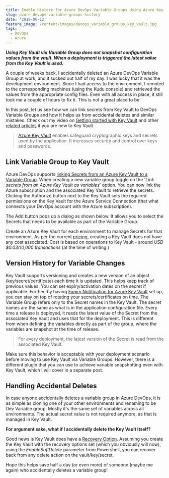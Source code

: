 ```yaml
---
title: Enable History for Azure DevOps Variable Groups Using Azure Key Vault
slug: azure-devops-variable-groups-history
date: '2019-06-12'
feature_image: /content/images/devops_variable_groups_key_vault.jpg
tags:
  - DevOps
  - Azure
---
```

**_Using Key Vault via Variable Group does not snapshot configuration values from the vault. When a deployment is triggered the latest value from the Key Vault is used._**

A couple of weeks back, I accidentally deleted an Azure DevOps Variable Group at work, and it sucked out half of my day. I was lucky that it was the development environment. Since I had access to the environment, I remoted to the corresponding machines (using the Kudu console) and retrieved the values from the appropriate config files. Even with all access in place, it still took me a couple of hours to fix it. This is not a great place to be.

In this post, let us see how we can link secrets from Key Vault to DevOps Variable Groups and how it helps us from accidental deletes and similar mistakes. Check out my video on [Getting started with Key Vault](https://www.youtube.com/watch?v=51Qmk3TQJ44) and other [related articles](/tag/azure-key-vault/) if you are new to Key Vault.

> [Azure Key Vault](https://azure.microsoft.com/en-au/services/key-vault/) enables safeguard cryptographic keys and secrets used by the application. It increases security and control over keys and passwords.

<EmbedCard src="https://www.youtube.com/embed/1OAy3XOE3OY" />

  

## Link Variable Group to Key Vault

Azure DevOps supports [linking Secrets from an Azure Key Vault to a Variable Group](https://docs.microsoft.com/en-us/azure/devops/pipelines/library/variable-groups?view=azure-devops&tabs=yaml#link-secrets-from-an-azure-key-vault). When creating a new variable group toggle on the '_Link secrets from an Azure Key Vault as variables_' option. You can now link the Azure subscription and the associated Key Vault to retrieve the secrets. Clicking the Authorize button next to the Key Vault sets the required permissions on the Key Vault for the Azure Service Connection (that what connects your DevOps account with the Azure subscription).

<ImageCard src="/content/images/devops_variable_groups_key_vault.jpg" alt="Azure DevOps Variable Groups and Azure Key Vault" />

The Add button pops up a dialog as shown below. It allows you to select the Secrets that needs to be available as part of the Variable Group.

<ImageCard src="/content/images/devops_variable_groups_key_vault_secrets.jpg" alt="Azure DevOps Variable Groups link secrets from Vault" />

Create an Azure Key Vault for each environment to manage Secrets for that environment. As per the current [pricing](https://azure.microsoft.com/en-au/pricing/details/key-vault/), creating a Key Vault does not have any cost associated. Cost is based on operations to Key Vault - around _USD $0.03/10,000 transactions_ (at the time of writing.)

## Version History for Variable Changes

Key Vault supports versioning and creates a new version of an object (key/secret/certificate) each time it is updated. This helps keep track of previous values. You can set expiry/activation dates on the secret if applicable. Further, by having [Expiry Notification for Azure Key Vault](/blog/expiry-notification-for-azure-key-vault-keys-and-secrets/) set up, you can stay on top of rotating your secrets/certificates on time. The Variable Group refers only to the Secret names in the Key Vault. The secret names are the same as what is in the application configuration file. Every time a release is deployed, it reads the latest value of the Secret from the associated Key Vault and uses that for the deployment. This is different from when defining the variables directly as part of the group, where the variables are snapshot at the time of release.

> For every deployment, the latest version of the Secret is read from the associated Key Vault.

Make sure this behavior is acceptable with your deployment scenario before moving to use Key Vault via Variable Groups. However, there is a different plugin that you can use to achieve variable snapshotting even with Key Vault, which I will cover in a separate post.

## Handling Accidental Deletes

In case anyone accidentally deletes a variable group in Azure DevOps, it is as simple as cloning one of your other environments and renaming to be Dev Variable group. Mostly it's the same set of variables across all environments. The actual secret value is not required anymore, as that is managed in Key Vault.

**For argument sake, what if I accidentally delete the Key Vault itself?**

Good news is Key Vault does have a [Recovery Option](https://blogs.technet.microsoft.com/kv/2017/05/10/azure-key-vault-recovery-options/). Assuming you create the Key Vault with the recovery options set (which you obviously will now), using the _EnableSoftDelete_ parameter from Powershell, you can recover back from any delete action on the vault/key/secret.

Hope this helps save half a day (or even more) of someone (maybe me again) who accidentally deletes a variable group!

